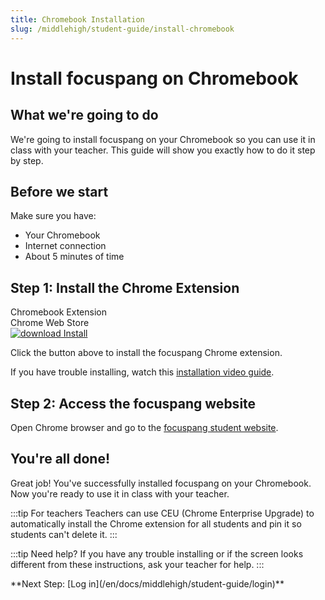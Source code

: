 ```yaml
---
title: Chromebook Installation
slug: /middlehigh/student-guide/install-chromebook
---
```


# Install focuspang on Chromebook

## What we're going to do

We're going to install focuspang on your Chromebook so you can use it in class with your teacher.
This guide will show you exactly how to do it step by step.

## Before we start

Make sure you have:

- Your Chromebook
- Internet connection
- About 5 minutes of time

## Step 1: Install the Chrome Extension

<div class="fp-download-container fp-download-blue">
  <div>
    <div class="fp-download-title">Chromebook Extension</div>
    <div class="fp-download-desc">Chrome Web Store</div>
  </div>
  <a
    class="fp-download-button"
    href="https://chromewebstore.google.com/detail/%ED%8F%AC%EC%BB%A4%EC%8A%A4%ED%8C%A1-ai-%ED%81%AC%EB%A1%AC%EC%97%A3%EC%A7%80%EC%9A%A9/egokmjmmjaeeipngkeljjaoibjafeacp"
  >
    <img
      class="fp-download-icon"
      src="/img/download-white-icon.svg"
      alt="download"
    />
    Install
  </a>
</div>

Click the button above to install the focuspang Chrome extension.

If you have trouble installing, watch this [installation video guide](https://focuspang.com/_dn_.html#Google).

## Step 2: Access the focuspang website

Open Chrome browser and go to the [focuspang student website](https://student.focuspang.com).

## You're all done!

Great job! You've successfully installed focuspang on your Chromebook.
Now you're ready to use it in class with your teacher.

:::tip For teachers
Teachers can use CEU (Chrome Enterprise Upgrade) to automatically install the Chrome extension for all students and pin it so students can't delete it.
:::

:::tip Need help?
If you have any trouble installing or if the screen looks different from these instructions, ask your teacher for help.
:::

<div class="link-center">
  **Next Step: [Log in](/en/docs/middlehigh/student-guide/login)**
</div>
